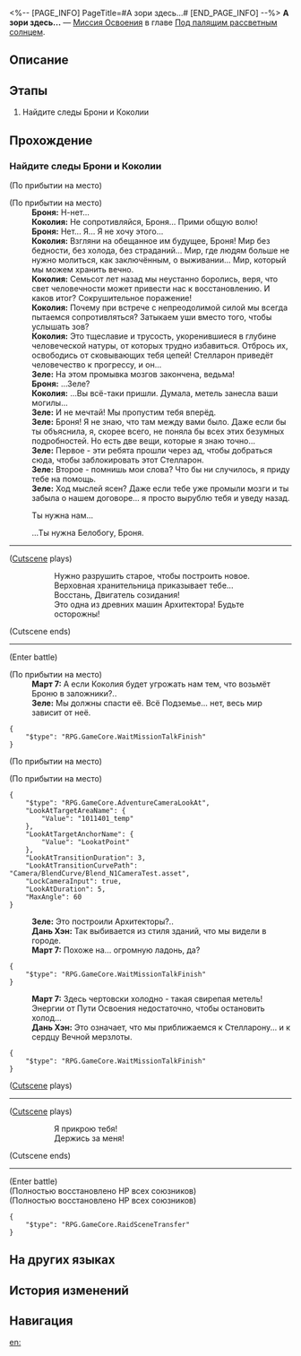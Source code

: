 <%-- [PAGE_INFO]
PageTitle=#А зори здесь...#
[END_PAGE_INFO] --%>
{{Дополнить|Диалоги.}}
{{Миссия Инфобокс
|id              = 1011401
|Название        = 
|Изображение     = Миссия А зори здесь....png
|Тип             = Миссия Освоения
|Событие         = 
|Глава           = Под палящим рассветным солнцем
|Условия         = 
|Персонажи       = Броня; Дань Хэн; Зеле; Коколия; Март 7; Первопроходец
|СтартЛокация    = [[Ярило-VI]] — [[Холм вечнозимья]]
|Мир             = Ярило-VI
|Предыдущая      = 
|Следующая       = Возвращение
|Награды         = 
}}
'''А зори здесь...''' — [[Миссия Освоения]] в главе [[Под палящим рассветным солнцем]].

==Описание==
{{Описание|<!--официальное описание из Перекрёстка судеб-->}}

==Этапы==
# Найдите следы Брони и Коколии

==Прохождение==
{{Дополнить}}

===Найдите следы Брони и Коколии===
{{Описание миссии|тип=Миссия Освоения|локация=Холм вечнозимья|Преодолев все трудности и опасности, вы наконец добрались до крайнего севера, где свирепствует Вечная мерзлота. Вот уже сотни лет никто, кроме Верховной хранительницы, не смеет ступить на это древнее поле битвы.<br />Коколия и Броня где-то здесь... Вы должны углубиться в Запретную зону, чтобы найти их.<br />Причина катастрофы - Стелларон - также впереди, приготовьтесь к смертельной битве.}}
{{Диалог Начало}}
;(По прибытии на место)

;(По прибытии на место)
:'''Броня:''' Н-нет...
:'''Коколия:''' Не сопротивляйся, Броня... Прими общую волю!
:'''Броня:''' Нет... Я... Я не хочу этого...
:'''Коколия:''' Взгляни на обещанное им будущее, Броня! Мир без бедности, без холода, без страданий... Мир, где людям больше не нужно молиться, как заключённым, о выживании... Мир, который мы можем хранить вечно.
:'''Коколия:''' Семьсот лет назад мы неустанно боролись, веря, что свет человечности может привести нас к восстановлению. И каков итог? Сокрушительное поражение!
:'''Коколия:''' Почему при встрече с непреодолимой силой мы всегда пытаемся сопротивляться? Затыкаем уши вместо того, чтобы услышать зов?
:'''Коколия:''' Это тщеславие и трусость, укоренившиеся в глубине человеческой натуры, от которых трудно избавиться. Отбрось их, освободись от сковывающих тебя цепей! Стелларон приведёт человечество к прогрессу, и он...
:'''Зеле:''' На этом промывка мозгов закончена, ведьма!
:'''Броня:''' ...Зеле?
:'''Коколия:''' ...Вы всё-таки пришли. Думала, метель занесла ваши могилы...
:'''Зеле:''' И не мечтай! Мы пропустим тебя вперёд.
:'''Зеле:''' Броня! Я не знаю, что там между вами было. Даже если бы ты объяснила, я, скорее всего, не поняла бы всех этих безумных подробностей. Но есть две вещи, которые я знаю точно...
:'''Зеле:''' Первое - эти ребята прошли через ад, чтобы добраться сюда, чтобы заблокировать этот Стелларон.
:'''Зеле:''' Второе - помнишь мои слова? Что бы ни случилось, я приду тебе на помощь.
:'''Зеле:''' Ход мыслей ясен? Даже если тебе уже промыли мозги и ты забыла о нашем договоре... я просто вырублю тебя и уведу назад.
:{{Диалог|Стрелка}} Ты нужна нам...
:{{Диалог|Стрелка}} ...Ты нужна Белобогу, Броня.
:{{tx}}
----
;([[#Gallery|Cutscene]] plays)
::Нужно разрушить старое, чтобы построить новое.
::Верховная хранительница приказывает тебе...
::Восстань, Двигатель созидания!
::Это одна из древних машин Архитектора! Будьте осторожны!
;(Cutscene ends)
----
;(Enter battle)
::{{tx|Enemy list missing}}

;(По прибытии на место)
:'''Март 7:''' А если Коколия будет угрожать нам тем, что возьмёт Броню в заложники?..
:'''Зеле:''' Мы должны спасти её. Всё Подземье... нет, весь мир зависит от неё.
<pre>{
	"$type": "RPG.GameCore.WaitMissionTalkFinish"
}</pre>
;(По прибытии на место)

;(По прибытии на место)
<pre>{
	"$type": "RPG.GameCore.AdventureCameraLookAt",
	"LookAtTargetAreaName": {
		"Value": "1011401_temp"
	},
	"LookAtTargetAnchorName": {
		"Value": "LookatPoint"
	},
	"LookAtTransitionDuration": 3,
	"LookAtTransitionCurvePath": "Camera/BlendCurve/Blend_N1CameraTest.asset",
	"LockCameraInput": true,
	"LookAtDuration": 5,
	"MaxAngle": 60
}</pre>
:'''Зеле:''' Это построили Архитекторы?..
:'''Дань Хэн:''' Так выбивается из стиля зданий, что мы видели в городе.
:'''Март 7:''' Похоже на... огромную ладонь, да?
<pre>{
	"$type": "RPG.GameCore.WaitMissionTalkFinish"
}</pre>
:<!--5-second delay-->
:'''Март 7:''' Здесь чертовски холодно - такая свирепая метель! Энергии от Пути Освоения недостаточно, чтобы остановить холод...
:'''Дань Хэн:''' Это означает, что мы приближаемся к Стелларону... и к сердцу Вечной мерзлоты.
<pre>{
	"$type": "RPG.GameCore.WaitMissionTalkFinish"
}</pre>
;([[#Gallery|Cutscene]] plays)
:{{tx}}
----
;([[#Gallery|Cutscene]] plays)
::Я прикрою тебя!
::Держись за меня!
;(Cutscene ends)
----
;(Enter battle)
:{{Список врагов|mode=sent|Коколия, Мать обмана*1}}
;(Полностью восстановлено НР всех союзников)
:{{tx}}
;(Полностью восстановлено НР всех союзников)
<pre>{
	"$type": "RPG.GameCore.RaidSceneTransfer"
}</pre>
{{Диалог Конец}}

==На других языках==
{{На других языках
|en   = The Dawn Here...
|zhs  = 这里的黎明……
|zht  = 這裡的黎明……
|ja   = ここの夜明け……
|ko   = 이곳의 여명……
|es   = La aurora de aquí...
|fr   = L'aube ici...
|ru   = А зори здесь...
|th   = รุ่งอรุณของที่แห่งนี้...
|vi   = Bình Minh Nơi Này
|de   = Die Morgendämmerung hier&nbsp;...
|id   = Fajar di Sini ....
|pt   = O Amanhecer Daqui...
}}

==История изменений==
{{История изменений|3.5}}

==Навигация==
{{Миссия Освоения Навбокс|Глава }}

[[en:]]
